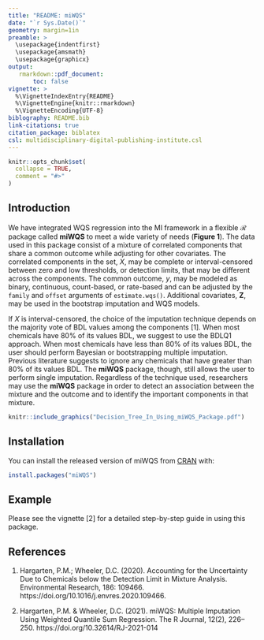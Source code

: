 ```yaml
---
title: "README: miWQS"
date: "`r Sys.Date()`"
geometry: margin=1in
preamble: >
  \usepackage{indentfirst}
  \usepackage{amsmath}
  \usepackage{graphicx}
output: 
   rmarkdown::pdf_document: 
       toc: false
vignette: >
  %\VignetteIndexEntry{README}
  %\VignetteEngine{knitr::rmarkdown}
  %\VignetteEncoding{UTF-8}
biblography: README.bib
link-citations: true
citation_package: biblatex
csl: multidisciplinary-digital-publishing-institute.csl 
---
```


<!--- You'll still need to render `README.pdf` regularly, to keep `README.md` up-to-date.-->

```r
knitr::opts_chunk$set(
  collapse = TRUE,
  comment = "#>"
)
```

<!-- The goal of miWQS is to ... ---> 

## Introduction

 We have integrated WQS regression into the MI framework in a flexible $\mathcal{R}$ package called **miWQS** to meet a wide variety of needs (**Figure 1**). The data used in this package consist of a mixture of correlated components that share a common outcome while adjusting for other covariates. The correlated components in the set, $X$, may be complete or interval-censored between zero and low thresholds, or detection limits, that may be different across the components. The common outcome, $y$, may be modeled as binary, continuous, count-based, or rate-based and can be adjusted by the `family` and `offset` arguments of `estimate.wqs()`. Additional covariates, $\boldsymbol{Z}$, may be used in the bootstrap imputation and WQS models. 
 
 If $X$ is interval-censored, the choice of the imputation technique depends on the majority vote of BDL values among the components [1]<!--[@hargartenAccountingUncertaintyDue2020]-->. When most chemicals have 80% of its values BDL, we suggest to use the BDLQ1 approach. When most chemicals have less than 80% of its values BDL, the user should perform Bayesian or bootstrapping multiple imputation. Previous literature suggests to ignore any chemicals that have greater than 80% of its values BDL. The **miWQS** package, though, still allows the user to perform single imputation. Regardless of the technique used, researchers may use the **miWQS** package in order to detect an association between the mixture and the outcome and to identify the important components in that mixture.
 
```r
knitr::include_graphics("Decision_Tree_In_Using_miWQS_Package.pdf")
```

## Installation

You can install the released version of miWQS from [CRAN](https://CRAN.R-project.org) with:

```r
install.packages("miWQS")
```

## Example
Please see the vignette [2] <!--[@hargartenRJournal2021]--> for a detailed step-by-step guide in using this package.

## References
<!-- Multidisciplinary Digital Publishing Institute --> 

1. Hargarten, P.M.; Wheeler, D.C. (2020). Accounting for the Uncertainty Due to Chemicals below the Detection Limit in Mixture Analysis. Environmental Research, 186: 109466. https://doi.org/10.1016/j.envres.2020.109466.

2. Hargarten, P.M. & Wheeler, D.C. (2021). miWQS: Multiple Imputation Using Weighted Quantile Sum Regression. The R Journal, 12(2), 226--250. https://doi.org/10.32614/RJ-2021-014